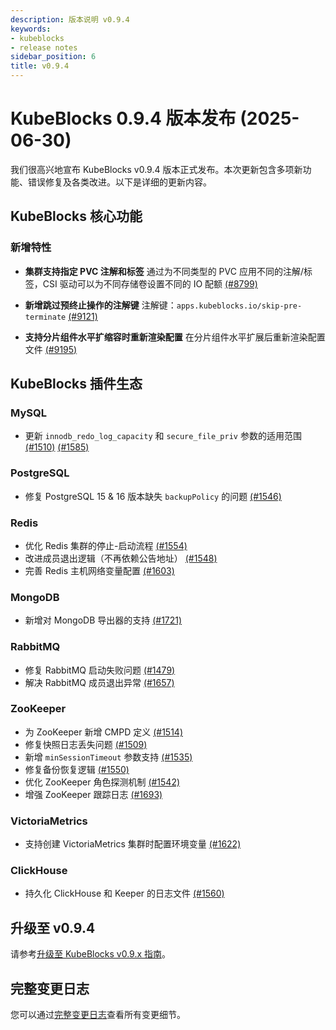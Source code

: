 ```yaml
---
description: 版本说明 v0.9.4
keywords:
- kubeblocks
- release notes
sidebar_position: 6
title: v0.9.4
---
```

# KubeBlocks 0.9.4 版本发布 (2025-06-30)

我们很高兴地宣布 KubeBlocks v0.9.4 版本正式发布。本次更新包含多项新功能、错误修复及各类改进。以下是详细的更新内容。

## KubeBlocks 核心功能

### 新增特性

* **集群支持指定 PVC 注解和标签** 通过为不同类型的 PVC 应用不同的注解/标签，CSI 驱动可以为不同存储卷设置不同的 IO 配额 [(#8799)](https://github.com/apecloud/kubeblocks/pull/8799)

* **新增跳过预终止操作的注解键** 注解键：`apps.kubeblocks.io/skip-pre-terminate` [(#9121)](https://github.com/apecloud/kubeblocks/pull/9121)

* **支持分片组件水平扩缩容时重新渲染配置** 在分片组件水平扩展后重新渲染配置文件 [(#9195)](https://github.com/apecloud/kubeblocks/pull/9195)

## KubeBlocks 插件生态

### MySQL

* 更新 `innodb_redo_log_capacity` 和 `secure_file_priv` 参数的适用范围 [(#1510)](https://github.com/apecloud/kubeblocks-addons/pull/1510) [(#1585)](https://github.com/apecloud/kubeblocks-addons/pull/1585)

### PostgreSQL

* 修复 PostgreSQL 15 & 16 版本缺失 `backupPolicy` 的问题 [(#1546)](https://github.com/apecloud/kubeblocks-addons/pull/1546)

### Redis

* 优化 Redis 集群的停止-启动流程 [(#1554)](https://github.com/apecloud/kubeblocks-addons/pull/1554)
* 改进成员退出逻辑（不再依赖公告地址） [(#1548)](https://github.com/apecloud/kubeblocks-addons/pull/1548)
* 完善 Redis 主机网络变量配置 [(#1603)](https://github.com/apecloud/kubeblocks-addons/pull/1603)

### MongoDB

* 新增对 MongoDB 导出器的支持 [(#1721)](https://github.com/apecloud/kubeblocks-addons/pull/1721)

### RabbitMQ

* 修复 RabbitMQ 启动失败问题 [(#1479)](https://github.com/apecloud/kubeblocks-addons/pull/1479)
* 解决 RabbitMQ 成员退出异常 [(#1657)](https://github.com/apecloud/kubeblocks-addons/pull/1657)

### ZooKeeper

* 为 ZooKeeper 新增 CMPD 定义 [(#1514)](https://github.com/apecloud/kubeblocks-addons/pull/1514)
* 修复快照日志丢失问题 [(#1509)](https://github.com/apecloud/kubeblocks-addons/pull/1509)
* 新增 `minSessionTimeout` 参数支持 [(#1535)](https://github.com/apecloud/kubeblocks-addons/pull/1535)
* 修复备份恢复逻辑 [(#1550)](https://github.com/apecloud/kubeblocks-addons/pull/1550)
* 优化 ZooKeeper 角色探测机制 [(#1542)](https://github.com/apecloud/kubeblocks-addons/pull/1542)
* 增强 ZooKeeper 跟踪日志 [(#1693)](https://github.com/apecloud/kubeblocks-addons/pull/1693)

### VictoriaMetrics

* 支持创建 VictoriaMetrics 集群时配置环境变量 [(#1622)](https://github.com/apecloud/kubeblocks-addons/pull/1622)

### ClickHouse

* 持久化 ClickHouse 和 Keeper 的日志文件 [(#1560)](https://github.com/apecloud/kubeblocks-addons/pull/1560)

## 升级至 v0.9.4

请参考[升级至 KubeBlocks v0.9.x 指南](https://kubeblocks.io/docs/preview/user_docs/upgrade/upgrade-to-v09-version)。

## 完整变更日志

您可以通过[完整变更日志](https://github.com/apecloud/kubeblocks/compare/v0.9.3...v0.9.4)查看所有变更细节。